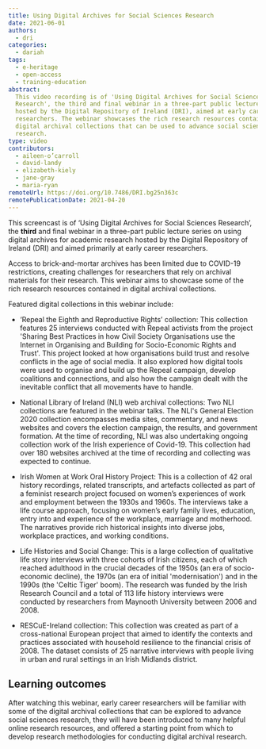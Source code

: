 ```yaml
---
title: Using Digital Archives for Social Sciences Research
date: 2021-06-01
authors:
  - dri
categories:
  - dariah
tags:
  - e-heritage
  - open-access
  - training-education
abstract:
  This video recording is of 'Using Digital Archives for Social Sciences
  Research', the third and final webinar in a three-part public lecture series
  hosted by the Digital Repository of Ireland (DRI), aimed at early career
  researchers. The webinar showcases the rich research resources contained in
  digital archival collections that can be used to advance social sciences
  research.
type: video
contributors:
  - aileen-o’carroll
  - david-landy
  - elizabeth-kiely
  - jane-gray
  - maria-ryan
remoteUrl: https://doi.org/10.7486/DRI.bg25n363c
remotePublicationDate: 2021-04-20
---
```


This screencast is of ‘Using Digital Archives for Social Sciences Research’, the
**third** and final webinar in a three-part public lecture series on using
digital archives for academic research hosted by the Digital Repository of
Ireland (DRI) and aimed primarily at early career researchers.

Access to brick-and-mortar archives has been limited due to COVID-19
restrictions, creating challenges for researchers that rely on archival
materials for their research. This webinar aims to showcase some of the rich
research resources contained in digital archival collections.

Featured digital collections in this webinar include:

- ‘Repeal the Eighth and Reproductive Rights’ collection: This collection
  features 25 interviews conducted with Repeal activists from the project
  'Sharing Best Practices in how Civil Society Organisations use the Internet in
  Organising and Building for Socio-Economic Rights and Trust'. This project
  looked at how organisations build trust and resolve conflicts in the age of
  social media. It also explored how digital tools were used to organise and
  build up the Repeal campaign, develop coalitions and connections, and also how
  the campaign dealt with the inevitable conflict that all movements have to
  handle.

- National Library of Ireland (NLI) web archival collections: Two NLI
  collections are featured in the webinar talks. The NLI's General Election 2020
  collection encompasses media sites, commentary, and news websites and covers
  the election campaign, the results, and government formation. At the time of
  recording, NLI was also undertaking ongoing collection work of the Irish
  experience of Covid-19. This collection had over 180 websites archived at the
  time of recording and collecting was expected to continue.

- Irish Women at Work Oral History Project: This is a collection of 42 oral
  history recordings, related transcripts, and artefacts collected as part of a
  feminist research project focused on women’s experiences of work and
  employment between the 1930s and 1960s. The interviews take a life course
  approach, focusing on women’s early family lives, education, entry into and
  experience of the workplace, marriage and motherhood. The narratives provide
  rich historical insights into diverse jobs, workplace practices, and working
  conditions.

- Life Histories and Social Change: This is a large collection of qualitative
  life story interviews with three cohorts of Irish citizens, each of which
  reached adulthood in the crucial decades of the 1950s (an era of
  socio-economic decline), the 1970s (an era of initial 'modernisation') and in
  the 1990s (the 'Celtic Tiger' boom). The research was funded by the Irish
  Research Council and a total of 113 life history interviews were conducted by
  researchers from Maynooth University between 2006 and 2008.

- RESCuE-Ireland collection: This collection was created as part of a
  cross-national European project that aimed to identify the contexts and
  practices associated with household resilience to the financial crisis
  of 2008. The dataset consists of 25 narrative interviews with people living in
  urban and rural settings in an Irish Midlands district.

## Learning outcomes

After watching this webinar, early career researchers will be familiar with some
of the digital archival collections that can be explored to advance social
sciences research, they will have been introduced to many helpful online
research resources, and offered a starting point from which to develop research
methodologies for conducting digital archival research.

<CTA
  title="Interested in learning more?"
  subtitle="Using Digital Archives for Social Sciences Research"
  url="https://doi.org/10.7486/DRI.bg25n363c"
/>
